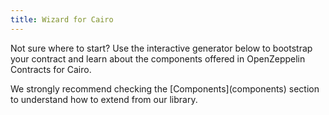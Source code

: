 ```yaml
---
title: Wizard for Cairo
---
```


Not sure where to start? Use the interactive generator below to bootstrap your
contract and learn about the components offered in OpenZeppelin Contracts for Cairo.

<Callout>
We strongly recommend checking the [Components](components) section to understand how to extend from our library.
</Callout>

<OZWizard lang="cairo" />
